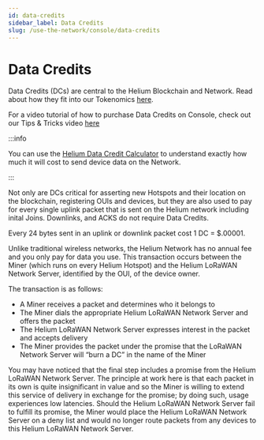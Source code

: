 ```yaml
---
id: data-credits
sidebar_label: Data Credits
slug: /use-the-network/console/data-credits
---
```


# Data Credits

Data Credits (DCs) are central to the Helium Blockchain and Network. Read about
how they fit into our Tokenomics
[here](/blockchain/helium-token#data-credits-and-burn-and-mint-economics).

For a video tutorial of how to purchase Data Credits on Console, check out our Tips & Tricks video [here](https://youtu.be/jyMGLymuOCE)

:::info

You can use the [Helium Data Credit Calculator](https://www.helium.com/use) to
understand exactly how much it will cost to send device data on the Network.

:::

Not only are DCs critical for asserting new Hotspots and their location on the
blockchain, registering OUIs and devices, but they are also used to pay for
every single uplink packet that is sent on the Helium network including inital
Joins. Downlinks, and ACKS do not require Data Credits.

Every 24 bytes sent in an uplink or downlink packet cost 1 DC = $.00001.

Unlike traditional wireless networks, the Helium Network has no annual fee and
you only pay for data you use. This transaction occurs between the Miner (which
runs on every Helium Hotspot) and the Helium LoRaWAN Network Server, identified
by the OUI, of the device owner.

The transaction is as follows:

- A Miner receives a packet and determines who it belongs to
- The Miner dials the appropriate Helium LoRaWAN Network Server and offers the
  packet
- The Helium LoRaWAN Network Server expresses interest in the packet and accepts
  delivery
- The Miner provides the packet under the promise that the LoRaWAN Network Server
  will “burn a DC” in the name of the Miner

You may have noticed that the final step includes a promise from the Helium
LoRaWAN Network Server. The principle at work here is that each packet in its
own is quite insignificant in value and so the Miner is willing to extend this
service of delivery in exchange for the promise; by doing such, usage experiences
low latencies. Should the Helium LoRaWAN Network Server fail to fulfill its
promise, the Miner would place the Helium LoRaWAN Network Server on a deny list
and would no longer route packets from any devices to this Helium LoRaWAN
Network Server.
